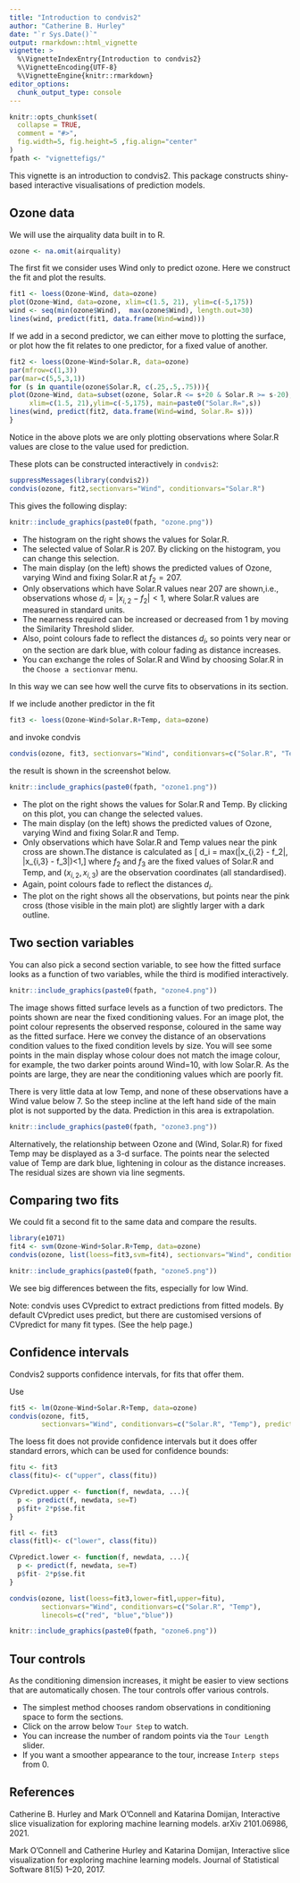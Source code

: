 ```yaml
---
title: "Introduction to condvis2"
author: "Catherine B. Hurley"
date: "`r Sys.Date()`"
output: rmarkdown::html_vignette
vignette: >
  %\VignetteIndexEntry{Introduction to condvis2}
  %\VignetteEncoding{UTF-8}
  %\VignetteEngine{knitr::rmarkdown}
editor_options: 
  chunk_output_type: console
---
```


```r
knitr::opts_chunk$set(
  collapse = TRUE,
  comment = "#>",
  fig.width=5, fig.height=5 ,fig.align="center"
)
fpath <- "vignettefigs/"
```


This vignette is an introduction to condvis2. This package constructs shiny-based interactive
visualisations of prediction models.


## Ozone data

We will use the airquality data built in to R.

```r
ozone <- na.omit(airquality)
```

The first fit we consider uses Wind only to predict ozone. 
Here we construct the fit and plot the results.
```r
fit1 <- loess(Ozone~Wind, data=ozone)
plot(Ozone~Wind, data=ozone, xlim=c(1.5, 21), ylim=c(-5,175))
wind <- seq(min(ozone$Wind),  max(ozone$Wind), length.out=30)
lines(wind, predict(fit1, data.frame(Wind=wind)))
```


If we add in a second predictor, we can either move to plotting the surface,
or plot how the fit relates to one predictor, for a fixed value of another.

```r
fit2 <- loess(Ozone~Wind+Solar.R, data=ozone)
par(mfrow=c(1,3))
par(mar=c(5,5,3,1))
for (s in quantile(ozone$Solar.R, c(.25,.5,.75))){
plot(Ozone~Wind, data=subset(ozone, Solar.R <= s+20 & Solar.R >= s-20),
     xlim=c(1.5, 21),ylim=c(-5,175), main=paste0("Solar.R=",s))
lines(wind, predict(fit2, data.frame(Wind=wind, Solar.R= s)))
}
```

Notice in the above plots we are only plotting observations where Solar.R values are
close to the value used for prediction.

These plots can be constructed interactively in `condvis2`:

```r
suppressMessages(library(condvis2))
condvis(ozone, fit2,sectionvars="Wind", conditionvars="Solar.R")
```

This gives the following display:

```r
knitr::include_graphics(paste0(fpath, "ozone.png"))
```

- The histogram on the right shows the values for Solar.R.
- The selected value of Solar.R is 207. By clicking on the histogram,
you can change this selection.
- The main display (on the left) shows the predicted values of Ozone, varying Wind
and fixing Solar.R at $f_2 =207$.
- Only observations which have Solar.R values near 207 are shown,i.e.,
observations whose $d_i = |x_{i,2} - f_2|<1$, where Solar.R values  are measured
in standard units.
- The nearness required can be increased or decreased from 1 by moving the Similarity Threshold
slider. 
- Also, point colours
fade to reflect the distances $d_i$, so points very near or on the section are dark blue,
with colour fading as distance increases.
- You can exchange the roles of Solar.R and Wind by choosing Solar.R in the `Choose a sectionvar` menu.

In this way we can see how well the curve fits to observations in its section.

If we include another predictor in the fit

```r
fit3 <- loess(Ozone~Wind+Solar.R+Temp, data=ozone)
```

and invoke condvis

```r
condvis(ozone, fit3, sectionvars="Wind", conditionvars=c("Solar.R", "Temp"))
```
the result is  shown in the screenshot below.

```r
knitr::include_graphics(paste0(fpath, "ozone1.png"))
```

- The plot on the right shows the values for Solar.R and Temp. By clicking
on this plot, you can change the selected values.
- The main display (on the left) shows the predicted values of Ozone, varying Wind
and fixing Solar.R and Temp.
- Only observations which have Solar.R and Temp values near the pink
cross are shown.The distance is calculated as
\[ d_i = max(|x_{i,2} - f_2|, |x_{i,3} - f_3|)<1,\]
where $f_2$ and $f_3$ are the fixed values
of Solar.R and Temp, and $(x_{i,2}, x_{i,3})$ are the observation coordinates (all standardised).
- Again, point colours
fade to reflect the distances $d_i$.
- The plot on the right shows all the observations, but points near the pink cross
(those visible in the main plot) are slightly larger with a dark outline.

## Two section variables

You can also pick a second section variable, to see how the fitted surface looks as a function
of two variables, while the third is modified interactively.

```r
knitr::include_graphics(paste0(fpath, "ozone4.png"))
```
The image shows  fitted surface levels as a function of two predictors. The points shown
are near the fixed conditioning values. 
For an image plot, the point colour represents
the observed response, coloured in the same way as the fitted surface.
Here we convey the distance of an observations condition values to the
fixed condition levels by size. You will see some points in the main display
whose colour does not match the image colour, for example,
the two darker points around Wind=10, with low Solar.R. As the points are large,
they are near the conditioning values which are poorly fit.

There is very little data at low Temp, and none of these observations
have a Wind value below 7. So the steep incline at the left hand side of the
main plot is not supported by the data. Prediction in this area is extrapolation.


```r
knitr::include_graphics(paste0(fpath, "ozone3.png"))
```

Alternatively, the relationship between Ozone and (Wind, Solar.R) for fixed Temp
may be displayed as a 3-d surface. The points near the selected value of Temp are
dark blue, lightening in colour as the distance increases. The residual sizes are
shown via line segments.

## Comparing two fits

We could fit a second fit to the same data and compare the results.

```r
library(e1071)
fit4 <- svm(Ozone~Wind+Solar.R+Temp, data=ozone)
condvis(ozone, list(loess=fit3,svm=fit4), sectionvars="Wind", conditionvars=c("Solar.R", "Temp"))
```

```r
knitr::include_graphics(paste0(fpath, "ozone5.png"))
```

We see big differences between the fits, especially for low Wind.

Note: condvis uses CVpredict to extract predictions from fitted models. By default
CVpredict uses predict, but there are customised versions of CVpredict for many fit
types. (See the help page.)

## Confidence intervals


Condvis2  supports confidence intervals, for fits that offer them.

Use

```r
fit5 <- lm(Ozone~Wind+Solar.R+Temp, data=ozone)
condvis(ozone, fit5, 
        sectionvars="Wind", conditionvars=c("Solar.R", "Temp"), predictArgs=list(list(pinterval="confidence")))

```

The loess fit does not provide confidence intervals but it does
offer standard errors, which can be used for confidence bounds:

```r
fitu <- fit3
class(fitu)<- c("upper", class(fitu))

CVpredict.upper <- function(f, newdata, ...){
  p <- predict(f, newdata, se=T)
  p$fit+ 2*p$se.fit
}

fitl <- fit3
class(fitl)<- c("lower", class(fitu))

CVpredict.lower <- function(f, newdata, ...){
  p <- predict(f, newdata, se=T)
  p$fit- 2*p$se.fit
}

condvis(ozone, list(loess=fit3,lower=fitl,upper=fitu), 
        sectionvars="Wind", conditionvars=c("Solar.R", "Temp"), 
        linecols=c("red", "blue","blue"))
```




```r
knitr::include_graphics(paste0(fpath, "ozone6.png"))
```


## Tour controls

As the conditioning dimension increases, it might be easier to view sections that are
automatically chosen. The tour controls offer various controls.

- The simplest method chooses random observations in conditioning space
to form the sections.
-  Click on the arrow below `Tour Step` to watch.
- You can increase the number of random points via the `Tour Length` slider.
- If you want a smoother appearance to the tour, increase `Interp steps` from 0.



## References



Catherine B. Hurley and Mark O'Connell and Katarina Domijan,
Interactive slice visualization for exploring machine learning models.
arXiv 2101.06986, 2021.

Mark O'Connell and Catherine Hurley and Katarina Domijan,
Interactive slice visualization for exploring machine learning models.
Journal of Statistical Software 81(5) 1--20, 2017.
